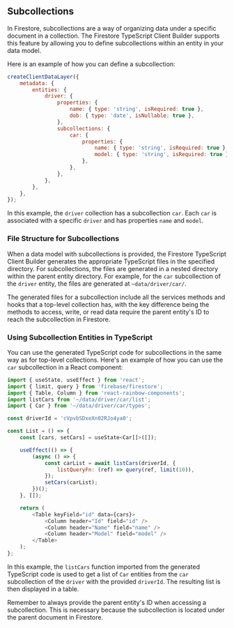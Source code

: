 <Meta title="Sub Collections/Getting Started" />

## Subcollections

In Firestore, subcollections are a way of organizing data under a specific document in a collection. The Firestore TypeScript Client Builder supports this feature by allowing you to define subcollections within an entity in your data model. 

Here is an example of how you can define a subcollection:

```javascript
createClientDataLayer({
    metadata: {
        entities: {
            driver: {
                properties: {
                    name: { type: 'string', isRequired: true },
                    dob: { type: 'date', isNullable: true },
                },
                subcollections: {
                    car: {
                        properties: {
                            name: { type: 'string', isRequired: true },
                            model: { type: 'string', isRequired: true },
                        },
                    },
                },
            },
        },
    },
});
```
In this example, the `driver` collection has a subcollection `car`. Each `car` is associated with a specific `driver` and has properties `name` and `model`.

### File Structure for Subcollections

When a data model with subcollections is provided, the Firestore TypeScript Client Builder generates the appropriate TypeScript files in the specified directory. For subcollections, the files are generated in a nested directory within the parent entity directory. For example, for the `car` subcollection of the `driver` entity, the files are generated at `~data/driver/car/`.

The generated files for a subcollection include all the services methods and hooks that a top-level collection has, with the key difference being the methods to access, write, or read data require the parent entity's ID to reach the subcollection in Firestore.

### Using Subcollection Entities in TypeScript

You can use the generated TypeScript code for subcollections in the same way as for top-level collections. Here's an example of how you can use the `car` subcollection in a React component:

```javascript
import { useState, useEffect } from 'react';
import { limit, query } from 'firebase/firestore';
import { Table, Column } from 'react-rainbow-components';
import listCars from '~/data/driver/car/list';
import { Car } from '~/data/driver/car/types';

const driverId = 'cVpvbSDxeXn02RJo4ya0';

const List = () => {
    const [cars, setCars] = useState<Car[]>([]);

    useEffect(() => {
        (async () => {
            const carList = await listCars(driverId, {
                listQueryFn: (ref) => query(ref, limit(10)),
            });
            setCars(carList);
        })();
    }, []);

    return (
        <Table keyField="id" data={cars}>
            <Column header="Id" field="id" />
            <Column header="Name" field="name" />
            <Column header="Model" field="model" />
        </Table>
    );
};
```

In this example, the `listCars` function imported from the generated TypeScript code is used to get a list of `Car` entities from the `car` subcollection of the `driver` with the provided `driverId`. The resulting list is then displayed in a table.

Remember to always provide the parent entity's ID when accessing a subcollection. This is necessary because the subcollection is located under the parent document in Firestore.
